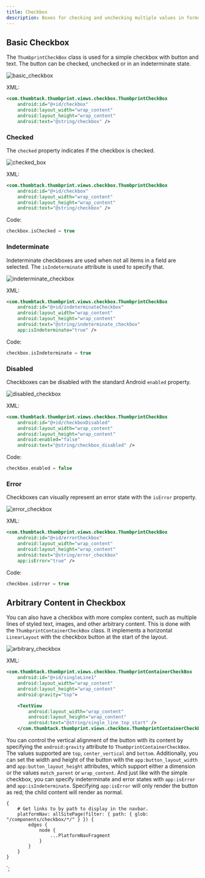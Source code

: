 ```yaml
---
title: Checkbox
description: Boxes for checking and unchecking multiple values in forms.
---
```



<ComponentHeader data={props.data} />

## Basic Checkbox

The `ThumbprintCheckBox` class is used for a simple checkbox with button and text. The button can be checked, unchecked or in an indeterminate state.

![basic_checkbox](https://user-images.githubusercontent.com/11261709/131582174-5ceec397-2291-4faf-b128-273b863ac4ee.png)

XML:

```xml
<com.thumbtack.thumbprint.views.checkbox.ThumbprintCheckBox
    android:id="@+id/checkbox"
    android:layout_width="wrap_content"
    android:layout_height="wrap_content"
    android:text="@string/checkbox" />
```

### Checked

The `checked` property indicates if the checkbox is checked.

![checked_box](https://user-images.githubusercontent.com/11261709/131582343-88530ffe-456e-433d-934b-70d070c2f3a0.png)

XML:

```xml
<com.thumbtack.thumbprint.views.checkbox.ThumbprintCheckBox
    android:id="@+id/checkbox"
    android:layout_width="wrap_content"
    android:layout_height="wrap_content"
    android:text="@string/checkbox" />
```

Code:

```kotlin
checkbox.isChecked = true
```

### Indeterminate

Indeterminate checkboxes are used when not all items in a field are selected. The `isIndeterminate` attribute is used to specify that.

![indeterminate_checkbox](https://user-images.githubusercontent.com/11261709/131582480-5454848d-a0a1-49cc-b52e-df75b54223ac.png)

XML:

```xml
<com.thumbtack.thumbprint.views.checkbox.ThumbprintCheckBox
    android:id="@+id/indeterminateCheckbox"
    android:layout_width="wrap_content"
    android:layout_height="wrap_content"
    android:text="@string/indeterminate_checkbox"
    app:isIndeterminate="true" />
```

Code:

```kotlin
checkbox.isIndeterminate = true
```

### Disabled

Checkboxes can be disabled with the standard Android `enabled` property.

![disabled_checkbox](https://user-images.githubusercontent.com/11261709/131582651-f0a79ec2-d6d2-4aef-bf97-c0e31902c7b0.png)

XML:

```xml
<com.thumbtack.thumbprint.views.checkbox.ThumbprintCheckBox
    android:id="@+id/checkboxDisabled"
    android:layout_width="wrap_content"
    android:layout_height="wrap_content"
    android:enabled="false"
    android:text="@string/checkbox_disabled" />
```

Code:

```kotlin
checkbox.enabled = false
```

### Error

Checkboxes can visually represent an error state with the `isError` property.

![error_checkbox](https://user-images.githubusercontent.com/11261709/131582759-8e137fbf-4ded-45b4-9aad-1c643ea3b238.png)

XML:

```xml
<com.thumbtack.thumbprint.views.checkbox.ThumbprintCheckBox
    android:id="@+id/errorCheckbox"
    android:layout_width="wrap_content"
    android:layout_height="wrap_content"
    android:text="@string/error_checkbox"
    app:isError="true" />
```

Code:

```kotlin
checkbox.isError = true
```

## Arbitrary Content in Checkbox

You can also have a checkbox with more complex content, such as multiple lines of styled text, images, and other arbitrary content. This is done with the `ThumbprintContainerCheckBox` class. It implements a horizontal `LinearLayout` with the checkbox button at the start of the layout.

![arbitrary_checkbox](https://user-images.githubusercontent.com/11261709/131582910-86e357d9-52a5-4985-a8b6-b0404b044ecb.png)

XML:

```xml
<com.thumbtack.thumbprint.views.checkbox.ThumbprintContainerCheckBox
    android:id="@+id/singleLine1"
    android:layout_width="wrap_content"
    android:layout_height="wrap_content"
    android:gravity="top">

    <TextView
        android:layout_width="wrap_content"
        android:layout_height="wrap_content"
        android:text="@string/single_line_top_start" />
    </com.thumbtack.thumbprint.views.checkbox.ThumbprintContainerCheckBox>
```

You can control the vertical alignment of the button with its content by specifying the `android:gravity` attribute to `ThumbprintContainerCheckBox`. The values supported are `top`, `center_vertical` and `bottom`. Additionally, you can set the width and height of the button with the `app:button_layout_width` and `app:button_layout_height` attributes, which support either a dimension or the values `match_parent` or `wrap_content`. And just like with the simple checkbox, you can specify indeterminate and error states with `app:isError` and `app:isIndeterminate`. Specifying `app:isError` will only render the button as red; the child content will render as normal.

    {
        # Get links to by path to display in the navbar.
        platformNav: allSitePage(filter: { path: { glob: "/components/checkbox/*/" } }) {
            edges {
                node {
                    ...PlatformNavFragment
                }
            }
        }
    }
`;
